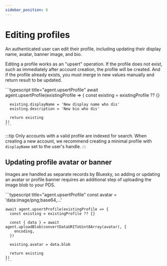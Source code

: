 ```yaml
---
sidebar_position: 6
---
```



# Editing profiles

An authenticated user can edit their profile, including updating their display
name, avatar, banner image, and bio.

Editing a profile works as an "upsert" operation. If the profile does not exist,
such as immediately after account creation, the profile will be created. And if
the profile already exists, you must merge in new values manually and return
result to be updated.

<Tabs groupId="sdk">
  <TabItem value="ts" label="Typescript">
    ```typescript title="agent.upsertProfile"
    await agent.upsertProfile(existingProfile => {
      const existing = existingProfile ?? {}

      existing.displayName = 'New display name who dis'
      existing.description = 'New bio who dis'

      return existing
    })
    ```
  </TabItem>
</Tabs>

:::tip
Only accounts with a valid profile are indexed for search. When creating a new
account, we recommend creating a minimal profile with `displayName` set to the
user's handle.
:::

## Updating profile avatar or banner

Images are handled as separate records by Bluesky, so adding or updating an
avatar or profile banner requires an additional step of uploading the image blob
to your PDS.

<Tabs groupId="sdk">
  <TabItem value="ts" label="Typescript">
    ```typescript title="agent.upsertProfile"
    const avatar = 'data:image/png;base64,...'

    await agent.upsertProfile(existingProfile => {
      const existing = existingProfile ?? {}

      const { data } = await agent.uploadBlob(convertDataURIToUint8Array(avatar), {
        encoding,
      })

      existing.avatar = data.blob

      return existing
    })
    ```
  </TabItem>
</Tabs>